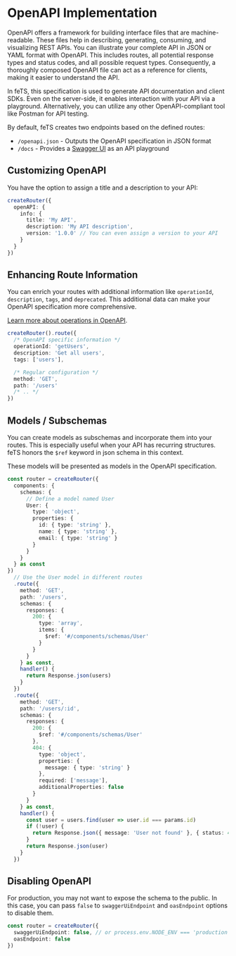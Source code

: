 # OpenAPI Implementation

OpenAPI offers a framework for building interface files that are machine-readable. These files help
in describing, generating, consuming, and visualizing REST APIs. You can illustrate your complete
API in JSON or YAML format with OpenAPI. This includes routes, all potential response types and
status codes, and all possible request types. Consequently, a thoroughly composed OpenAPI file can
act as a reference for clients, making it easier to understand the API.

In feTS, this specification is used to generate API documentation and client SDKs. Even on the
server-side, it enables interaction with your API via a playground. Alternatively, you can utilize
any other OpenAPI-compliant tool like Postman for API testing.

By default, feTS creates two endpoints based on the defined routes:

- `/openapi.json` - Outputs the OpenAPI specification in JSON format
- `/docs` - Provides a [Swagger UI](https://swagger.io/tools/swagger-ui/) as an API playground

## Customizing OpenAPI

You have the option to assign a title and a description to your API:

```ts
createRouter({
  openAPI: {
    info: {
      title: 'My API',
      description: 'My API description',
      version: '1.0.0' // You can even assign a version to your API
    }
  }
})
```

## Enhancing Route Information

You can enrich your routes with additional information like `operationId`, `description`, `tags`,
and `deprecated`. This additional data can make your OpenAPI specification more comprehensive.

[Learn more about operations in OpenAPI](https://swagger.io/docs/specification/paths-and-operations/).

```ts
createRouter().route({
  /* OpenAPI specific information */
  operationId: 'getUsers',
  description: 'Get all users',
  tags: ['users'],

  /* Regular configuration */
  method: 'GET',
  path: '/users'
  /* .. */
})
```

## Models / Subschemas

You can create models as subschemas and incorporate them into your routes. This is especially useful
when your API has recurring structures. feTS honors the `$ref` keyword in json schema in this
context.

These models will be presented as models in the OpenAPI specification.

```ts
const router = createRouter({
  components: {
    schemas: {
      // Define a model named User
      User: {
        type: 'object',
        properties: {
          id: { type: 'string' },
          name: { type: 'string' },
          email: { type: 'string' }
        }
      }
    }
  } as const
})
  // Use the User model in different routes
  .route({
    method: 'GET',
    path: '/users',
    schemas: {
      responses: {
        200: {
          type: 'array',
          items: {
            $ref: '#/components/schemas/User'
          }
        }
      }
    } as const,
    handler() {
      return Response.json(users)
    }
  })
  .route({
    method: 'GET',
    path: '/users/:id',
    schemas: {
      responses: {
        200: {
          $ref: '#/components/schemas/User'
        },
        404: {
          type: 'object',
          properties: {
            message: { type: 'string' }
          },
          required: ['message'],
          additionalProperties: false
        }
      }
    } as const,
    handler() {
      const user = users.find(user => user.id === params.id)
      if (!user) {
        return Response.json({ message: 'User not found' }, { status: 404 })
      }
      return Response.json(user)
    }
  })
```

## Disabling OpenAPI

For production, you may not want to expose the schema to the public. In this case, you can pass
`false` to `swaggerUiEndpoint` and `oasEndpoint` options to disable them.

```ts
const router = createRouter({
  swaggerUiEndpoint: false, // or process.env.NODE_ENV === 'production'
  oasEndpoint: false
})
```
